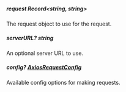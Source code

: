 
##### **request** Record<string, string>
The request object to use for the request.

##### **serverURL?** string
An optional server URL to use.

##### **config?** [AxiosRequestConfig](https://axios-http.com/docs/req_config)
Available config options for making requests.

